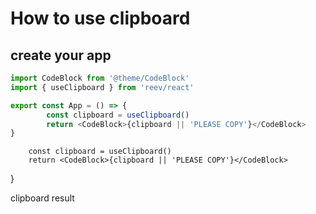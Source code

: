 # How to use clipboard

## create your app

```ts
import CodeBlock from '@theme/CodeBlock'
import { useClipboard } from 'reev/react'

export const App = () => {
        const clipboard = useClipboard()
        return <CodeBlock>{clipboard || 'PLEASE COPY'}</CodeBlock>
}
```


        const clipboard = useClipboard()
        return <CodeBlock>{clipboard || 'PLEASE COPY'}</CodeBlock>
}

clipboard result

<App />
